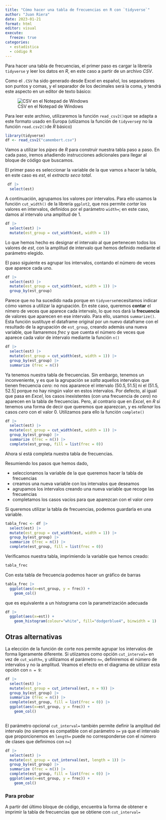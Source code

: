 ```yaml
---
title: "Cómo hacer una tabla de frecuencias en R con `tidyverse`"
author: "Juan Riera"
date: 2023-01-21
format: html
editor: visual
execute: 
  freeze: true
categories:
  - estadística
  - código R
---
```


Para hacer una tabla de frecuencias, el primer paso es cargar la librería `tidyverse` y leer los datos en $R$, en este caso a partir de un archivo *CSV*.

Como el `.CSV` ha sido generado desde Excel en español, los separadores son puntos y comas, y el separador de los decimales será la coma, y tendrá este aspecto en un editor de texto básico:

![CSV en el Notepad de Windows](2023-01-21.png)

Para leer este archivo, utilizaremos la función `read_csv2()`que se adapta a este formato usado en Europa (utiizamos la función de `tidyverse`y no la función `read.csv2()`de $R$ básico)

```r
library(tidyverse)
df <- read_csv2("camembert.csv") 
```

Vamos a utilizar los *pipes* de $R$ para construir nuestra tabla paso a paso. En cada paso, iremos añadiendo instrucciones adicionales para llegar al bloque de código que buscamos.

El primer paso es seleccionar la variable de la que vamos a hacer la tabla, en este caso es $est$, el $extracto\ seco\ total$.

```r
 df |>
  select(est)
```

A continuación, agrupamos los valores por intervalos. Para ello usamos la función `cut_width()` de la librería `ggplot2`, que nos permite *cortar* los valores en intervalos, definidos por el parámetro `width=`; en este caso, damos al intervalo una amplitud de $1$.

```r
df |>
  select(est) |>
  mutate(est_group = cut_width(est, width = 1)) 
```

Lo que hemos hecho es designar el intervalo al que pertenecen todos los valores de $est$, con la amplitud de intervalo que hemos definido mediante el parámetro elegido.

El paso siguiente es agrupar los intervalos, contando el número de veces que aparece cada uno.

```r
df |>
  select(est) |>
  mutate(est_group = cut_width(est, width = 1)) |>
  group_by(est_group)
```

Parece que no ha sucedido nada porque en `tidyverse`necesitamos indicar cómo vamos a utilizar la agrupación. En este caso, queremos **contar** el nímero de veces que aparece cada intervalo, lo que nos dará la **frecuencia** de valores que aparecen en ese intervalo. Para ello, usamos `summarize()`. Esta función sustituye el dataframe original por un nuevo dataframe con el resultado de la agrupación de `est_group`, creando además una nueva variable, que llamaremos $frec$ y que cuenta el número de veces que aparece cada valor de intervalo mediante la función `n()`

```r
df |>
  select(est) |>
  mutate(est_group = cut_width(est, width = 1)) |>
  group_by(est_group) |>
  summarize (frec = n())
```

Ya tenemos nuestra tabla de frecuencias. Sin embargo, tenemos un inconveniente, y es que la agrupación se *salta* aquellos intervalos que tienen frecuencia $cero$: no nos apararece el intervalo $(50.5,51.5]$ ni el $(51.5,52.5]$ porque no hay ningún valor en estos intervalos. Por defecto, al igual que pasa en *Excel*, los casos inexistentes (con una frecuencia de $cero$) no aparecen en la tabla de frecuencias. Pero, al contrario que en *Excel*, en $R$ sí tenemos una forma de decir que queremos que aparezcan, y es *rellenar* los casos $cero$ con el valor $0$. Utilizamos para ello la función `complete()`

```r
df |>
  select(est) |>
  mutate(est_group = cut_width(est, width = 1)) |>
  group_by(est_group) |>
  summarize (frec = n()) |>
  complete(est_group, fill = list(frec = 0))
```

Ahora sí está completa nuestra tabla de frecuencias.

Resumiendo los pasos que hemos dado,

-   seleccionamos la variable de la que queremos hacer la tabla de frecuencias
-   creamos una nueva variable con los intervalos que deseamos
-   agrupamos los intervalos creando una nueva variable que recoge las frecuencias
-   completamos los casos vacíos para que aparezcan con el valor $cero$

Si queremos utilizar la tabla de frecuencias, podemos guardarla en una variable.

```r
tabla_frec <- df |>
  select(est) |>
  mutate(est_group = cut_width(est, width = 1)) |>
  group_by(est_group) |>
  summarize (frec = n()) |>
  complete(est_group, fill = list(frec = 0))
```

Verificamos nuestra tabla, imprimiendo la variable que hemos creado:

```r
tabla_frec
```

Con esta tabla de frecuencia podemos hacer un gráfico de barras

```r
tabla_frec |>
  ggplot(aes(x=est_group, y = frec)) +
    geom_col()
```

que es equivalente a un histograma con la parametrización adecuada

```r
df |>
  ggplot(aes(x=est)) +
    geom_histogram(colour="white", fill="dodgerblue4", binwidth = 1)
```

## Otras alternativas

La elección de la función de corte nos permite agrupar los intervalos de forma ligeramente diferente. Si utiizamos como opción `cut_interval=` en vez de `cut_width=`, y utilizamos el parámetro `n=`, definiremos el número de intervalos y no la amplitud. Veamos el efecto en el diagrama de utilizar esta opción con `n = 9`:

```r
df |>
  select(est) |>
  mutate(est_group = cut_interval(est, n = 9)) |>
  group_by(est_group) |>
  summarize (frec = n()) |>
  complete(est_group, fill = list(frec = 0)) |>
  ggplot(aes(x=est_group, y = frec)) +
    geom_col()
  
```

El parámetro opcional `cut_interval=` también permite definir la amplitud del intervalo (no siempre es compatible con el parámetro `n=` ya que el intervalo que proporcionemos en `length=` puede no corresponderse con el número de clases que definimos con `n=`)

```r
df |>
  select(est) |>
  mutate(est_group = cut_interval(est, length = 1)) |>
  group_by(est_group) |>
  summarize (frec = n()) |>
  complete(est_group, fill = list(frec = 0)) |>
  ggplot(aes(x=est_group, y = frec)) +
    geom_col()
```

### Para probar

A partir del último bloque de código, encuentra la forma de obtener e imprimir la tabla de frecuencias que se obtiene con `cut_interval=`

